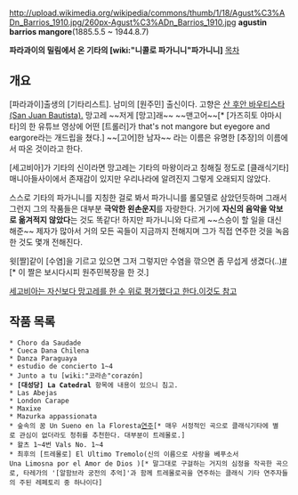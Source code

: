 http://upload.wikimedia.org/wikipedia/commons/thumb/1/18/Agust%C3%ADn_Barrios_1910.jpg/260px-Agust%C3%ADn_Barrios_1910.jpg
'''agustin barrios mangore'''(1885.5.5 ~ 1944.8.7)

'''파라과이의 밀림에서 온 기타의 [wiki:"니콜로 파가니니"파가니니]'''
[[목차]]
== 개요 ==
[파라과이]출생의 [기타리스트]. 남미의 [원주민] 출신이다. 고향은 [http://ystoro.blog.me/60047175473 산 후안 바우티스타(San Juan Bautista).] 망고레 ~~저게 [망고]래~~ ~~맨고어~~[* [가즈히토 야마시타]의 한 유튜브 영상에 어떤 [트롤러]가 that's not mangore but eyegore and eargore라는 개드립을 쳤다.] ~~[고어]한 남자~~ 라는 이름은 유명한 [추장]의 이름에서 따온 것이라고 한다.

[세고비아]가 기타의 신이라면 망고레는 기타의 마왕이라고 칭해질 정도로 [클래식기타]매니아들사이에서 존재감이 있지만 우리나라에 알려진지 그렇게 오래되지 않았다.

스스로 기타의 파가니니를 지칭한 걸로 봐서  파가니니를 롤모델로 삼았던듯하며 그래서 그런지 그의 작품들은 대부분 '''극악한 왼손운지'''를 자랑한다. 거기에 '''자신의 음악을 악보로 옮겨적지 않았다'''는 것도 똑같다! 하지만 파가니니와 다르게 ~~스승이 할 일을 대신 해준~~ 제자가 많아서 거의 모든 곡들이 지금까지 전해지며 그가 직접 연주한 것을 녹음한 것도 몇개 전해진다.

윗[짤]같이 [수염]을 기르고 있으면 그저 그렇지만 수염을 깎으면 좀 무섭게 생겼다(..)[http://emizael.deviantart.com/art/Agustin-Barrios-Mangore-185356162 #][* 이 짤은  보시다시피 원주민복장을 한 것.]

[http://oldconan.tistory.com/5479 세고비아는 자신보다 망고레를 한 수 위로 평가했다고 한다.][http://blog.kbs.co.kr/_blog/PostContents.jsp?blogid=sunonthetree&postno=780287 이것도 참고]
== 작품 목록 ==
 * Choro da Saudade
 * Cueca Dana Chilena
 * Danza Paraguaya
 * estudio de concierto 1~4
 * Junto a tu [wiki:"코라손"corazón]
 * '''[대성당] La Catedral''' 항목에 내용이 있으니 침고.
 * Las Abejas
 * London Carape
 * Maxixe
 * Mazurka appassionata
 * 숲속의 꿈 Un Sueno en la Floresta[http://www.youtube.com/watch?v=fU-RJD9qRlU 연주][* 매우 서정적인 곡으로 클래식기타에 별로 관심이 없더라도 청취를 추천한다. 대부분이 트레몰로.]
 * 왈츠 1~4번 Vals No. 1~4
 * 최후의 [트레몰로] El Ultimo Tremolo(신의 이름으로 사랑을 베푸소서Una Limosna por el Amor de Dios )[* 말그대로 구걸하는 거지의 심정을 작곡한 곡으로, 타레가의 '[알함브라 궁전의 추억]'과 함께 트레몰로곡을 연주하는 클래식 기타 연주자들의 주된 레페토리 중 하나이다]

